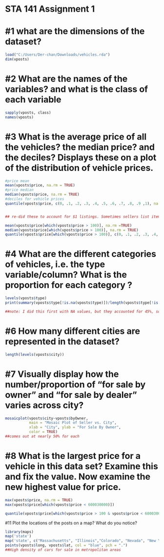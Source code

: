 # STA 141 Assignment 1

# #1 what are the dimensions of the dataset?
```{r}

load("C:/Users/Der-chan/Downloads/vehicles.rda")
dim(vposts)

```


# #2 What are the names of the variables? and what is the class of each variable

```{r}
sapply(vposts, class)
names(vposts)
```

# #3 What is the average price of all the vehicles? the median price? and the deciles? Displays these on a plot of the distribution of vehicle prices.
```{r}
#price mean
mean(vposts$price, na.rm = TRUE)
#price median
median(vposts$price, na.rm = TRUE)
#deciles for vehicle prices
quantile(vposts$price, c(0, .1, .2, .3, .4, .5, .6, .7, .8, .9 ,1), na.rm = TRUE)


## re-did these to account for $1 listings. Sometimes sellers list items at this price to have them show up first on "lowest to highest" price setting

mean(vposts$price[which(vposts$price > 100)], na.rm =TRUE)
median(vposts$price[which(vposts$price > 100)], na.rm = TRUE)
quantile(vposts$price[which(vposts$price > 100)], c(0, .1, .2, .3, .4, .5, .6, .7, .8, .9 ,1), na.rm = TRUE)
```

# #4 What are the different categories of vehicles, i.e. the type variable/column? What is the proportion for each category ?
```{r}
levels(vposts$type)
print(summary(vposts$type[!is.na(vposts$type)])/length(vposts$type[!is.na(vposts$type)]), digits = 3)

##note: I did this first with NA values, but they accounted for 45%, so I removed them
```

# #6 How many different cities are represented in the dataset?

```{r}
length(levels(vposts$city))
```

# #7 Visually display how the number/proportion of "for sale by owner" and "for sale by dealer" varies across city?
```{r}
mosaicplot(vposts$city~vposts$byOwner, 
           main = "Mosaic Plot of Seller vs. City",
           xlab = "City", ylab = "For Sale By Owner",
           color = TRUE)
##comes out at nearly 50% for each
```
# #8 What is the largest price for a vehicle in this data set? Examine this and fix the value. Now examine the new highest value for price.
```{r}
max(vposts$price, na.rm = TRUE)
max(vposts$price[which(vposts$price < 600030000)])

quantile(vposts$price[which(vposts$price > 100 & vposts$price < 600030000)], c(0, .1, .2, .3, .4, .5, .6, .7, .8, .9999 ,1), na.rm = TRUE)
```




#11 Plot the locations of the posts on a map? What do you notice?
```{r}
library(maps)
map('state')
map('state', c("Massachusetts", "Illinois","Colorado", "Nevada", "New York","California"), add = TRUE, fill = TRUE, col = "red")
points(vposts$long, vposts$lat, col = "blue", pch = ".")
##High density of cars for sale in metropolitan areas
```








